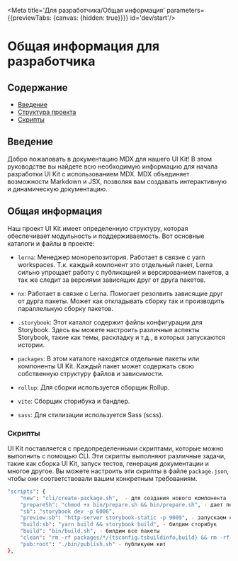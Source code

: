 
<Meta title='Для разработчика/Общая информация' parameters={{previewTabs: {canvas: {hidden: true}}}} id='dev/start'/>

# Общая информация для разработчика

## Содержание
- [Введение](#введение)
- [Структура проекта](#структура-проекта)
- [Скрипты](#скрипты)

## Введение
Добро пожаловать в документацию MDX для нашего UI Kit! В этом руководстве вы найдете всю необходимую информацию для начала разработки UI Kit с использованием MDX. MDX объединяет возможности Markdown и JSX, позволяя вам создавать интерактивную и динамическую документацию.

## Общая информация
Наш проект UI Kit имеет определенную структуру, которая обеспечивает модульность и поддерживаемость. Вот основные каталоги и файлы в проекте:


- `lerna`: Менеджер монорепозитория. Работает в связке с yarn workspaces. Т.к. каждый компонент это отдельный пакет, Lerna сильно упрощает работу с публикацией и версированием пакетов, а так же следит за версиями зависящих друг от друга пакетов.

- `nx`: Работает в связке с Lerna. Помогает резолвить зависящие друг от дурга пакеты. Может как откладывать сборку так и производить параллельную сборку пакетов.

- `.storybook`: Этот каталог содержит файлы конфигурации для Storybook. Здесь вы можете настроить различные аспекты Storybook, такие как темы, раскладку и т.д., в которых запускаются истории.

- `packages`: В этом каталоге находятся отдельные пакеты или компоненты UI Kit. Каждый пакет может содержать свою собственную структуру файлов и зависимости.

- `rollup`: Для сборки используется сборщик Rollup.

- `vite`: Сборщик сторибука и бандлер.

- `sass`: Для стилизации используется Sass (scss).


### Скрипты
UI Kit поставляется с предопределенными скриптами, которые можно выполнить с помощью CLI. Эти скрипты выполняют различные задачи, такие как сборка UI Kit, запуск тестов, генерация документации и многое другое. Вы можете настроить эти скрипты в файле `package.json`, чтобы они соответствовали вашим конкретным требованиям.
```bash
"scripts": {
    "new": "cli/create-package.sh",  - для создания нового компонента
    "prepareSh": "chmod +x bin/prepare.sh && bin/prepare.sh", - дает пермишены всем самописным скриптам.
    "sb": "storybook dev -p 6006",
    "preview:sb": "http-server storybook-static -p 9009", - запускаем сторибук с билда
    "build:sb": "yarn build && storybook build", - билдим сторибук
    "build": "bin/build.sh", - билдим все пакеты
    "clean": "rm -rf packages/*/{tsconfig.tsbuildinfo,build} && rm -rf {build,storybook-static}", - чистим все пакеты и сторибук сборку
    "pub:root": "./bin/publish.sh" - публикуем кит
},
```

